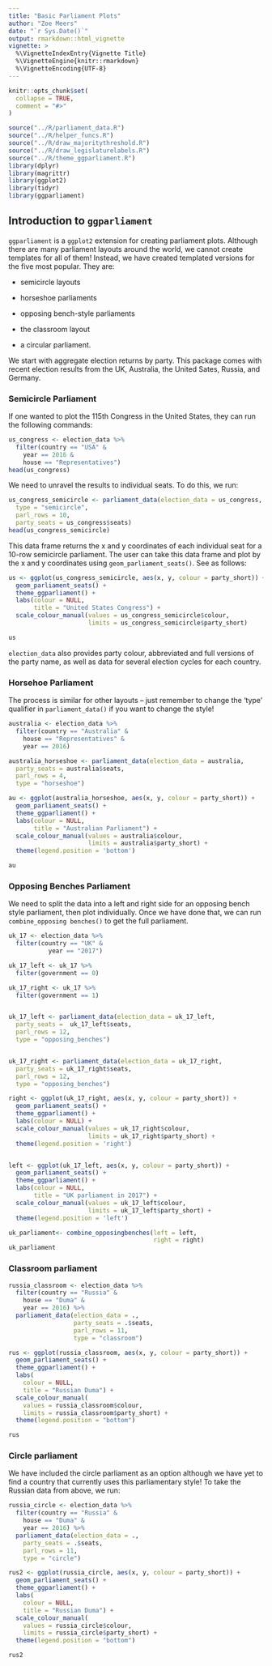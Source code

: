 ```yaml
---
title: "Basic Parliament Plots"
author: "Zoe Meers"
date: "`r Sys.Date()`"
output: rmarkdown::html_vignette
vignette: >
  %\VignetteIndexEntry{Vignette Title}
  %\VignetteEngine{knitr::rmarkdown}
  %\VignetteEncoding{UTF-8}
---
```


```r
knitr::opts_chunk$set(
  collapse = TRUE,
  comment = "#>"
)

source("../R/parliament_data.R")
source("../R/helper_funcs.R")
source("../R/draw_majoritythreshold.R")
source("../R/draw_legislaturelabels.R")
source("../R/theme_ggparliament.R")
library(dplyr)
library(magrittr)
library(ggplot2)
library(tidyr)
library(ggparliament)

```

## Introduction to `ggparliament`

`ggparliament` is a `ggplot2` extension for creating parliament plots. Although there are many parliament layouts around the world, we cannot create templates for all of them! Instead, we have created templated versions for the five most popular. They are:

- semicircle layouts

- horseshoe parliaments

- opposing bench-style parliaments

- the classroom layout

- a circular parliament.

We start with aggregate election returns by party. 
This package comes with recent election results from the UK, Australia, the United Sates, Russia, and Germany.

### Semicircle Parliament

If one wanted to plot the 115th Congress in the United States, they can run the following commands:

```r
us_congress <- election_data %>%
  filter(country == "USA" &
    year == 2016 &
    house == "Representatives")
head(us_congress)
```

We need to unravel the results to individual seats. To do this, we run:

```r
us_congress_semicircle <- parliament_data(election_data = us_congress,
  type = "semicircle",
  parl_rows = 10,
  party_seats = us_congress$seats)
head(us_congress_semicircle)
```

This data frame returns the x and y coordinates of each individual seat for a 10-row semicircle parliament. The user can take this data frame and plot by the x and y coordinates using `geom_parliament_seats()`. See as follows:

```r
us <- ggplot(us_congress_semicircle, aes(x, y, colour = party_short)) +
  geom_parliament_seats() + 
  theme_ggparliament() +
  labs(colour = NULL, 
       title = "United States Congress") +
  scale_colour_manual(values = us_congress_semicircle$colour, 
                      limits = us_congress_semicircle$party_short) 

us
```

`election_data` also provides party colour, abbreviated and full versions of the party name, as well as data for several election cycles for each country. 

### Horsehoe Parliament

The process is similar for other layouts -- just remember to change the 'type' qualifier in `parliament_data()` if you want to change the style!

```r
australia <- election_data %>%
  filter(country == "Australia" &
    house == "Representatives" &
    year == 2016) 

australia_horseshoe <- parliament_data(election_data = australia,
  party_seats = australia$seats,
  parl_rows = 4,
  type = "horseshoe")
```

```r
au <- ggplot(australia_horseshoe, aes(x, y, colour = party_short)) +
  geom_parliament_seats() + 
  theme_ggparliament() +
  labs(colour = NULL, 
       title = "Australian Parliament") +
  scale_colour_manual(values = australia$colour, 
                      limits = australia$party_short) + 
  theme(legend.position = 'bottom')

au
```

### Opposing Benches Parliament

We need to split the data into a left and right side for an opposing bench style parliament, then plot individually. Once we have done that, we can run `combine_opposing benches()` to get the full parliament. 


```r
uk_17 <- election_data %>% 
  filter(country == "UK" & 
           year == "2017")

uk_17_left <- uk_17 %>% 
  filter(government == 0)

uk_17_right <- uk_17 %>% 
  filter(government == 1)


uk_17_left <- parliament_data(election_data = uk_17_left,
  party_seats =  uk_17_left$seats,
  parl_rows = 12,
  type = "opposing_benches")


uk_17_right <- parliament_data(election_data = uk_17_right,
  party_seats = uk_17_right$seats,
  parl_rows = 12,
  type = "opposing_benches")

right <- ggplot(uk_17_right, aes(x, y, colour = party_short)) +
  geom_parliament_seats() + 
  theme_ggparliament() +
  labs(colour = NULL) +
  scale_colour_manual(values = uk_17_right$colour, 
                      limits = uk_17_right$party_short) +
  theme(legend.position = 'right')


left <- ggplot(uk_17_left, aes(x, y, colour = party_short)) +
  geom_parliament_seats() + 
  theme_ggparliament() +
  labs(colour = NULL, 
       title = "UK parliament in 2017") +
  scale_colour_manual(values = uk_17_left$colour, 
                      limits = uk_17_left$party_short) +
  theme(legend.position = 'left') 

uk_parliament<- combine_opposingbenches(left = left, 
                                        right = right)
uk_parliament
```

### Classroom parliament

```r
russia_classroom <- election_data %>%
  filter(country == "Russia" &
    house == "Duma" &
    year == 2016) %>% 
  parliament_data(election_data = .,
                  party_seats = .$seats,
                  parl_rows = 11,
                  type = "classroom")
```

```r
rus <- ggplot(russia_classroom, aes(x, y, colour = party_short)) +
  geom_parliament_seats() +
  theme_ggparliament() +
  labs(
    colour = NULL,
    title = "Russian Duma") +
  scale_colour_manual(
    values = russia_classroom$colour,
    limits = russia_classroom$party_short) +
  theme(legend.position = "bottom")

rus
```


### Circle parliament

We have included the circle parliament as an option although we have yet to find a country that currently uses this parliamentary style!
To take the Russian data from above, we run:

```r
russia_circle <- election_data %>%
  filter(country == "Russia" &
    house == "Duma" &
    year == 2016) %>% 
  parliament_data(election_data = .,
    party_seats = .$seats,
    parl_rows = 11,
    type = "circle")
```

```r
rus2 <- ggplot(russia_circle, aes(x, y, colour = party_short)) +
  geom_parliament_seats() +
  theme_ggparliament() +
  labs(
    colour = NULL,
    title = "Russian Duma") +
  scale_colour_manual(
    values = russia_circle$colour,
    limits = russia_circle$party_short) +
  theme(legend.position = "bottom")

rus2
```


